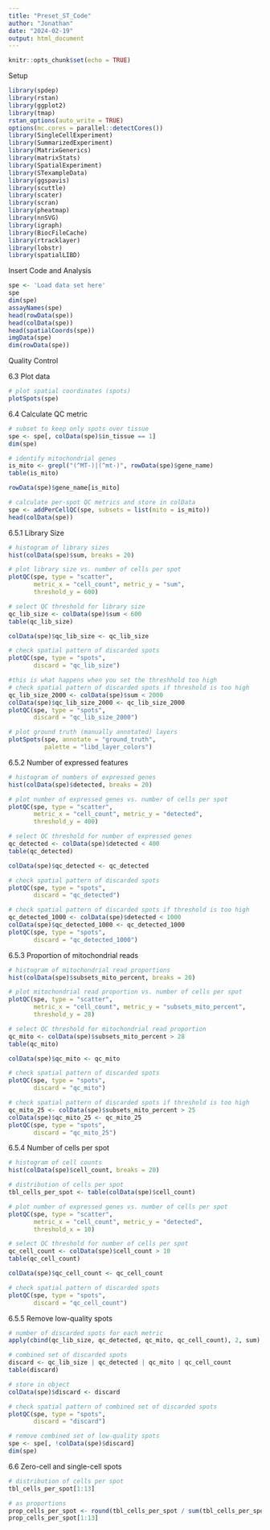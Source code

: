 ```yaml
---
title: "Preset_ST_Code"
author: "Jonathan"
date: "2024-02-19"
output: html_document
---
```


```r
knitr::opts_chunk$set(echo = TRUE)
```

Setup
```r
library(spdep)
library(rstan)
library(ggplot2)
library(tmap)
rstan_options(auto_write = TRUE)
options(mc.cores = parallel::detectCores())
library(SingleCellExperiment)
library(SummarizedExperiment)
library(MatrixGenerics)
library(matrixStats)
library(SpatialExperiment)
library(STexampleData)
library(ggspavis)
library(scuttle)
library(scater)
library(scran)
library(pheatmap)
library(nnSVG)
library(igraph)
library(BiocFileCache)
library(rtracklayer)
library(lobstr)
library(spatialLIBD)
```

Insert Code and Analysis
```r
spe <- 'Load data set here'
spe
dim(spe)
assayNames(spe)
head(rowData(spe))
head(colData(spe))
head(spatialCoords(spe))
imgData(spe)
dim(rowData(spe))
```

Quality Control

6.3 Plot data
```r
# plot spatial coordinates (spots)
plotSpots(spe)
```

6.4 Calculate QC metric
```r
# subset to keep only spots over tissue
spe <- spe[, colData(spe)$in_tissue == 1]
dim(spe)

# identify mitochondrial genes
is_mito <- grepl("(^MT-)|(^mt-)", rowData(spe)$gene_name)
table(is_mito)

rowData(spe)$gene_name[is_mito]

# calculate per-spot QC metrics and store in colData
spe <- addPerCellQC(spe, subsets = list(mito = is_mito))
head(colData(spe))
```


6.5.1 Library Size
```r
# histogram of library sizes
hist(colData(spe)$sum, breaks = 20)

# plot library size vs. number of cells per spot
plotQC(spe, type = "scatter", 
       metric_x = "cell_count", metric_y = "sum", 
       threshold_y = 600)

# select QC threshold for library size
qc_lib_size <- colData(spe)$sum < 600
table(qc_lib_size)

colData(spe)$qc_lib_size <- qc_lib_size

# check spatial pattern of discarded spots
plotQC(spe, type = "spots", 
       discard = "qc_lib_size")

#this is what happens when you set the threshhold too high
# check spatial pattern of discarded spots if threshold is too high
qc_lib_size_2000 <- colData(spe)$sum < 2000
colData(spe)$qc_lib_size_2000 <- qc_lib_size_2000
plotQC(spe, type = "spots", 
       discard = "qc_lib_size_2000")

# plot ground truth (manually annotated) layers
plotSpots(spe, annotate = "ground_truth", 
          palette = "libd_layer_colors")
```

6.5.2 Number of expressed features
```r
# histogram of numbers of expressed genes
hist(colData(spe)$detected, breaks = 20)

# plot number of expressed genes vs. number of cells per spot
plotQC(spe, type = "scatter", 
       metric_x = "cell_count", metric_y = "detected", 
       threshold_y = 400)

# select QC threshold for number of expressed genes
qc_detected <- colData(spe)$detected < 400
table(qc_detected)

colData(spe)$qc_detected <- qc_detected

# check spatial pattern of discarded spots
plotQC(spe, type = "spots", 
       discard = "qc_detected")

# check spatial pattern of discarded spots if threshold is too high
qc_detected_1000 <- colData(spe)$detected < 1000
colData(spe)$qc_detected_1000 <- qc_detected_1000
plotQC(spe, type = "spots", 
       discard = "qc_detected_1000")
```


6.5.3 Proportion of mitochondrial reads
```r
# histogram of mitochondrial read proportions
hist(colData(spe)$subsets_mito_percent, breaks = 20)

# plot mitochondrial read proportion vs. number of cells per spot
plotQC(spe, type = "scatter", 
       metric_x = "cell_count", metric_y = "subsets_mito_percent", 
       threshold_y = 28)

# select QC threshold for mitochondrial read proportion
qc_mito <- colData(spe)$subsets_mito_percent > 28
table(qc_mito)

colData(spe)$qc_mito <- qc_mito

# check spatial pattern of discarded spots
plotQC(spe, type = "spots", 
       discard = "qc_mito")

# check spatial pattern of discarded spots if threshold is too high
qc_mito_25 <- colData(spe)$subsets_mito_percent > 25
colData(spe)$qc_mito_25 <- qc_mito_25
plotQC(spe, type = "spots", 
       discard = "qc_mito_25")
```


6.5.4 Number of cells per spot
```r
# histogram of cell counts
hist(colData(spe)$cell_count, breaks = 20)

# distribution of cells per spot
tbl_cells_per_spot <- table(colData(spe)$cell_count)

# plot number of expressed genes vs. number of cells per spot
plotQC(spe, type = "scatter", 
       metric_x = "cell_count", metric_y = "detected", 
       threshold_x = 10)

# select QC threshold for number of cells per spot
qc_cell_count <- colData(spe)$cell_count > 10
table(qc_cell_count)

colData(spe)$qc_cell_count <- qc_cell_count

# check spatial pattern of discarded spots
plotQC(spe, type = "spots", 
       discard = "qc_cell_count")
```

6.5.5 Remove low-quality spots
```r
# number of discarded spots for each metric
apply(cbind(qc_lib_size, qc_detected, qc_mito, qc_cell_count), 2, sum)

# combined set of discarded spots
discard <- qc_lib_size | qc_detected | qc_mito | qc_cell_count
table(discard)

# store in object
colData(spe)$discard <- discard

# check spatial pattern of combined set of discarded spots
plotQC(spe, type = "spots", 
       discard = "discard")

# remove combined set of low-quality spots
spe <- spe[, !colData(spe)$discard]
dim(spe)
```


6.6 Zero-cell and single-cell spots
```r
# distribution of cells per spot
tbl_cells_per_spot[1:13]

# as proportions
prop_cells_per_spot <- round(tbl_cells_per_spot / sum(tbl_cells_per_spot), 2)
prop_cells_per_spot[1:13]
```